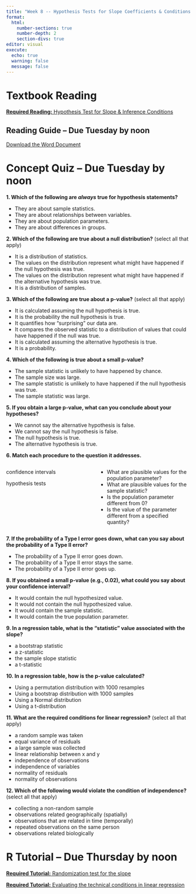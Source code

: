 ```yaml
---
title: "Week 8 -- Hypothesis Tests for Slope Coefficients & Conditions for Inference"
format: 
  html: 
    number-sections: true
    number-depth: 2
    section-divs: true
editor: visual
execute: 
  echo: true
  warning: false
  message: false
---
```


# Textbook Reading

[**Required Reading:** Hypothesis Test for Slope & Inference Conditions](chapters/week8-reading.html)

::: callout-note
## Reading Guide -- Due Tuesday by noon

[Download the Word Document](reading-guide/week8-reading.docx)
:::

# Concept Quiz -- Due Tuesday by noon

**1. Which of the following are *always* true for hypothesis statements?**

-   They are about sample statistics.
-   They are about relationships between variables.
-   They are about population parameters.
-   They are about differences in groups.

**2. Which of the following are true about a null distribution?** (select all that apply)

-   It is a distribution of statistics.
-   The values on the distribution represent what might have happened if the null hypothesis was true.
-   The values on the distribution represent what might have happened if the alternative hypothesis was true.
-   It is a distribution of samples.

**3. Which of the following are true about a p-value?** (select all that apply)

-   It is calculated assuming the null hypothesis is true.
-   It is the probability the null hypothesis is true.
-   It quantifies how "surprising" our data are.
-   It compares the observed statistic to a distribution of values that could have happened if the null was true.
-   It is calculated assuming the alternative hypothesis is true.
-   It is a probability.

**4. Which of the following is true about a small p-value?**

-   The sample statistic is unlikely to have happened by chance.
-   The sample size was large.
-   The sample statistic is unlikely to have happened if the null hypothesis was true.
-   The sample statistic was large.

**5. If you obtain a large p-value, what can you conclude about your hypotheses?**

-   We cannot say the alternative hypothesis is false.
-   We cannot say the null hypothesis is false.
-   The null hypothesis is true.
-   The alternative hypothesis is true.

**6. Match each procedure to the question it addresses.**

::: columns
::: {.column width="40%"}
confidence intervals

hypothesis tests
:::

::: {.column width="5%"}
:::

::: {.column width="55%"}
-   What are plausible values for the population parameter?
-   What are plausible values for the sample statistic?
-   Is the population parameter different from 0?
-   Is the value of the parameter different from a specified quantity?
:::
:::

**7. If the probability of a Type I error goes down, what can you say about the probability of a Type II error?**

-   The probability of a Type II error goes down.
-   The probability of a Type II error stays the same.
-   The probability of a Type II error goes up.

**8. If you obtained a small p-value (e.g., 0.02), what could you say about your confidence interval?**

-   It would contain the null hypothesized value.
-   It would not contain the null hypothesized value.
-   It would contain the sample statistic.
-   It would contain the true population parameter.

**9. In a regression table, what is the "statistic" value associated with the slope?**

-   a bootstrap statistic
-   a z-statistic
-   the sample slope statistic
-   a t-statistic

**10. In a regression table, how is the p-value calculated?**

-   Using a permutation distribution with 1000 resamples
-   Using a bootstrap distribution with 1000 samples
-   Using a Normal distribution
-   Using a t-distribution

**11. What are the required conditions for linear regression?** (select all that apply)

-   a random sample was taken
-   equal variance of residuals
-   a large sample was collected
-   linear relationship between x and y
-   independence of observations
-   independence of variables
-   normality of residuals
-   normality of observations

**12. Which of the following would violate the condition of independence?** (select all that apply)

-   collecting a non-random sample
-   observations related geographically (spatially)
-   observations that are related in time (temporally)
-   repeated observations on the same person
-   observations related biologically

# R Tutorial -- Due Thursday by noon

[**Required Tutorial:** Randomization test for the slope](https://openintro.shinyapps.io/ims-06-model-infer-02/#section-simulation-based-inference)

[**Required Tutorial:** Evaluating the technical conditions in linear regression](https://openintro.shinyapps.io/ims-06-model-infer-04/)
